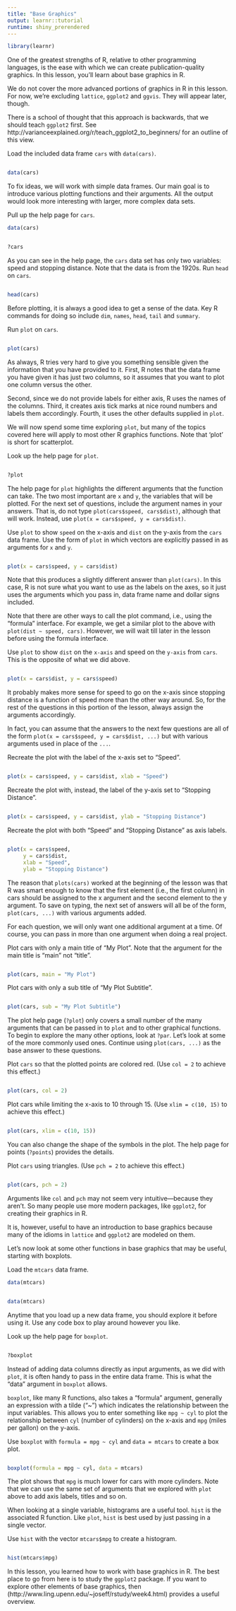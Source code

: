 ```yaml
---
title: "Base Graphics"
output: learnr::tutorial
runtime: shiny_prerendered
---
```


```r
library(learnr)
```

One of the greatest strengths of R, relative to other programming languages, is the ease with which we can create publication-quality graphics. In this lesson, you'll learn about base graphics in R.

We do not cover the more advanced portions of graphics in R in this lesson. For now, we're excluding `lattice`, `ggplot2` and `ggvis`. They will appear later, though. 

There is a school of thought that this approach is backwards, that we should teach `ggplot2` first. See http://varianceexplained.org/r/teach_ggplot2_to_beginners/ for an outline of this view.

Load the included data frame `cars` with `data(cars)`.

```r

```
```r
data(cars)
```

To fix ideas, we will work with simple data frames. Our main goal is to introduce various plotting functions and their arguments. All the output would look more interesting with larger, more complex data sets.


Pull up the help page for `cars`.

```r
data(cars)
```
```r

```
```r
?cars
```

As you can see in the help page, the `cars` data set has only two variables: speed and stopping distance. Note that the data is from the 1920s. Run `head` on `cars`.

```r

```
```r
head(cars)
```

Before plotting, it is always a good idea to get a sense of the data. Key R commands for doing so include `dim`, `names`, `head`, `tail` and `summary`.

Run `plot` on `cars`.

```r

```
```r
plot(cars)
```

As always, R tries very hard to give you something sensible given the information that you have provided to it. First, R notes that the data frame you have given it has just two columns, so it assumes that you want to plot one column versus the other.

Second, since we do not provide labels for either axis, R uses the names of the columns. Third, it creates axis tick marks at nice round numbers and labels them accordingly. Fourth, it uses the other defaults supplied in `plot`.

We will now spend some time exploring `plot`, but many of the topics covered here will apply to most other R graphics functions. Note that 'plot' is short for scatterplot.

Look up the help page for `plot`.

```r

```
```r
?plot
```

The help page for `plot` highlights the different arguments that the function can take. The two most important are `x` and `y`, the variables that will be plotted. For the next set of questions, include the argument names in your answers. That is, do not type `plot(cars$speed, cars$dist)`, although that will work. Instead, use `plot(x = cars$speed, y = cars$dist)`.

Use `plot` to show `speed` on the x-axis and `dist` on the y-axis from the `cars` data frame. Use the form of `plot` in which vectors are explicitly passed in as arguments for `x` and `y`.

```r

```
```r
plot(x = cars$speed, y = cars$dist)
```

Note that this produces a slightly different answer than `plot(cars)`. In this case, R is not sure what you want to use as the labels on the axes, so it just uses the arguments which you pass in, data frame name and dollar signs included.

Note that there are other ways to call the plot command, i.e., using the "formula" interface. For example, we get a similar plot to the above with `plot(dist ~ speed, cars)`. However, we will wait till later in the lesson before using the formula interface.

Use `plot` to show `dist` on the `x-axis` and speed on the `y-axis` from `cars`. This is the opposite of what we did above.

```r

```
```r
plot(x = cars$dist, y = cars$speed)
```

It probably makes more sense for speed to go on the x-axis since stopping distance is a function of speed more than the other way around. So, for the rest of the questions in this portion of the lesson, always assign the arguments accordingly.

In fact, you can assume that the answers to the next few questions are all of the form `plot(x = cars$speed, y = cars$dist, ...)` but with various arguments used in place of the `...`.

Recreate the plot with the label of the x-axis set to "Speed".

```r

```
```r
plot(x = cars$speed, y = cars$dist, xlab = "Speed")
```

Recreate the plot with, instead, the label of the y-axis set to "Stopping Distance".

```r

```
```r
plot(x = cars$speed, y = cars$dist, ylab = "Stopping Distance")
```

Recreate the plot with both "Speed" and "Stopping Distance" as axis labels.

```r

```
```r
plot(x = cars$speed, 
     y = cars$dist, 
     xlab = "Speed", 
     ylab = "Stopping Distance")
```

The reason that `plots(cars)` worked at the beginning of the lesson was that R was smart enough to know that the first element (i.e., the first column) in cars should be assigned to the x argument and the second element to the y argument. To save on typing, the next set of answers will all be of the form, `plot(cars, ...)` with various arguments added.

For each question, we will only want one additional argument at a time. Of course, you can pass in more than one argument when doing a real project.

Plot cars with only a main title of "My Plot". Note that the argument for the main title is "main" not "title".

```r

```
```r
plot(cars, main = "My Plot")
```

Plot cars with only a sub title of "My Plot Subtitle".

```r

```
```r
plot(cars, sub = "My Plot Subtitle")
```

The plot help page (`?plot`) only covers a small number of the many arguments that can be passed in to `plot` and to other graphical functions. To begin to explore the many other options, look at `?par`. Let's look at some of the more commonly used ones. Continue using `plot(cars, ...)` as the base answer to these questions.

Plot `cars` so that the plotted points are colored red. (Use `col = 2` to achieve this effect.)

```r

```
```r
plot(cars, col = 2)
```

Plot cars while limiting the x-axis to 10 through 15.  (Use `xlim = c(10, 15)` to achieve this effect.)

```r

```
```r
plot(cars, xlim = c(10, 15))
```

You can also change the shape of the symbols in the plot. The help page for points (`?points`) provides the details.

Plot `cars` using triangles.  (Use `pch = 2` to achieve this effect.)

```r

```
```r
plot(cars, pch = 2)
```

Arguments like `col` and `pch` may not seem very intuitive---because they aren't. So many people use more modern packages, like `ggplot2`, for creating their graphics in R.

It is, however, useful to have an introduction to base graphics because many of the idioms in `lattice` and `ggplot2` are modeled on them.

Let's now look at some other functions in base graphics that may be useful, starting with boxplots.

Load the `mtcars` data frame.

```r
data(mtcars)
```
```r

```
```r
data(mtcars)
```

Anytime that you load up a new data frame, you should explore it before using it. Use any code box to play around however you like.

Look up the help page for `boxplot`.

```r

```
```r
?boxplot
```

Instead of adding data columns directly as input arguments, as we did with `plot`, it is often handy to pass in the entire data frame. This is what the "data" argument in `boxplot` allows.

`boxplot`, like many R functions, also takes a "formula" argument, generally an expression with a tilde ("~") which indicates the relationship between the input variables. This allows you to enter something like `mpg ~ cyl` to plot the relationship between `cyl` (number of cylinders) on the x-axis and `mpg` (miles per gallon) on the y-axis.

Use `boxplot` with `formula = mpg ~ cyl` and `data = mtcars` to create a box plot.

```r

```
```r
boxplot(formula = mpg ~ cyl, data = mtcars)
```

The plot shows that `mpg` is much lower for cars with more cylinders. Note that we can use the same set of arguments that we explored with `plot` above to add axis labels, titles and so on.

When looking at a single variable, histograms are a useful tool. `hist` is the associated R function. Like `plot`, `hist` is best used by just passing in a single vector.

Use `hist` with the vector `mtcars$mpg` to create a histogram.

```r

```
```r
hist(mtcars$mpg)
```

In this lesson, you learned how to work with base graphics in R. The best place to go from here is to study the `ggplot2` package. If you want to explore other elements of base graphics, then (http://www.ling.upenn.edu/~joseff/rstudy/week4.html) provides a useful overview.


